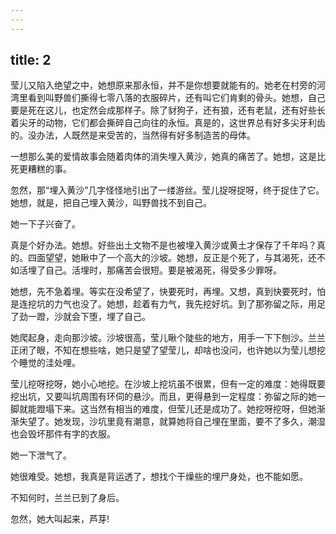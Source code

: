 ```yaml
---
---
---
```

title: 2
---



莹儿又陷入绝望之中，她想原来那永恒，并不是你想要就能有的。她老在村旁的河湾里看到叫野兽们撕得七零八落的衣服碎片，还有叫它们肯剩的骨头。她想，自己要是死在这儿，也定然会成那样子。除了豺狗子，还有狼，还有老鼠，还有好些长着尖牙的动物，它们都会撕碎自己向往的永恒。真是的，这世界总有好多尖牙利齿的。没办法，人既然是来受苦的，当然得有好多制造苦的母体。

一想那么美的爱情故事会随着肉体的消失埋入黄沙，她真的痛苦了。她想，这是比死更糟糕的事。

忽然，那“埋入黄沙”几字怪怪地引出了一缕游丝。莹儿捉呀捉呀，终于捉住了它。她想，就是，把自己埋入黄沙，叫野兽找不到自己。

她一下子兴奋了。

真是个好办法。她想。好些出土文物不是也被埋入黄沙或黄土才保存了千年吗？真的。四面望望，她瞅中了一个高大的沙坡。她想，反正是个死了，与其渴死，还不如活埋了自己。活埋时，那痛苦会很短。要是被渴死，得受多少罪呀。

她想，先不急着埋。等实在没希望了，快要死时，再埋。又想，真到快要死时，怕是连挖坑的力气也没了。她想，趁着有力气，我先挖好坑。到了那弥留之际，用足了劲一蹬，沙就会下堕，埋了自己。

她爬起身，走向那沙坡。沙坡很高，莹儿瞅个陡些的地方，用手一下下刨沙。兰兰正闭了眼，不知在想些啥，她只是望了望莹儿，却啥也没问，也许她以为莹儿想挖个睡觉的洼处哩。

莹儿挖呀挖呀，她小心地挖。在沙坡上挖坑虽不很累，但有一定的难度：她得既要挖出坑，又要叫坑周围有环伺的悬沙。而且，更得悬到一定程度：弥留之际的她一脚就能蹬塌下来。这当然有相当的难度，但莹儿还是成功了。她挖呀挖呀，但她渐渐失望了。她发现，沙坑里竟有潮意，就算她将自己埋在里面，要不了多久，潮湿也会毁坏那件有字的衣服。

她一下泄气了。

她很难受。她想，我真是背运透了，想找个干燥些的埋尸身处，也不能如愿。

不知何时，兰兰已到了身后。

忽然，她大叫起来，芦芽!